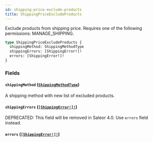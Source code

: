 ```yaml
---
id: shipping-price-exclude-products
title: ShippingPriceExcludeProducts
---
```


Exclude products from shipping price. Requires one of the following permissions: MANAGE_SHIPPING.

```graphql
type ShippingPriceExcludeProducts {
  shippingMethod: ShippingMethodType
  shippingErrors: [ShippingError!]!
  errors: [ShippingError!]!
}
```

### Fields

#### `shippingMethod` ([`ShippingMethodType`](../../../developer/api-reference/objects/shipping-method-type))

A shipping method with new list of excluded products.

#### `shippingErrors` ([`[ShippingError!]!`](../../../developer/api-reference/objects/shipping-error))

<span class="badge badge--warning">DEPRECATED: This field will be removed in Saleor 4.0. Use `errors` field instead.</span>

#### `errors` ([`[ShippingError!]!`](../../../developer/api-reference/objects/shipping-error))
